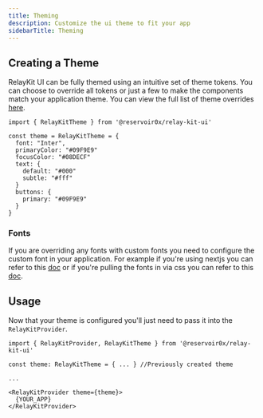 ```yaml
---
title: Theming
description: Customize the ui theme to fit your app
sidebarTitle: Theming
---
```


## Creating a Theme

RelayKit UI can be fully themed using an intuitive set of theme tokens. You can choose to override all tokens or just a few to make the components match your application theme. You can view the full list of theme overrides [here](https://github.com/reservoirprotocol/relay-kit/blob/main/packages/ui/src/themes/RelayKitTheme.ts#L10).

```tsx
import { RelayKitTheme } from '@reservoir0x/relay-kit-ui'

const theme = RelayKitTheme = {
  font: "Inter",
  primaryColor: "#09F9E9"
  focusColor: "#08DECF"
  text: {
    default: "#000"
    subtle: "#fff"
  }
  buttons: {
    primary: "#09F9E9"
  }
}
```

### Fonts

If you are overriding any fonts with custom fonts you need to configure the custom font in your application. For example if you're using nextjs you can refer to this [doc](https://nextjs.org/docs/pages/building-your-application/optimizing/fonts) or if you're pulling the fonts in via css you can refer to this [doc](https://www.w3schools.com/css/css3_fonts.asp).

## Usage

Now that your theme is configured you'll just need to pass it into the `RelayKitProvider`.

```tsx
import { RelayKitProvider, RelayKitTheme } from '@reservoir0x/relay-kit-ui'

const theme: RelayKitTheme = { ... } //Previously created theme

...

<RelayKitProvider theme={theme}>
  {YOUR_APP}
</RelayKitProvider>
```